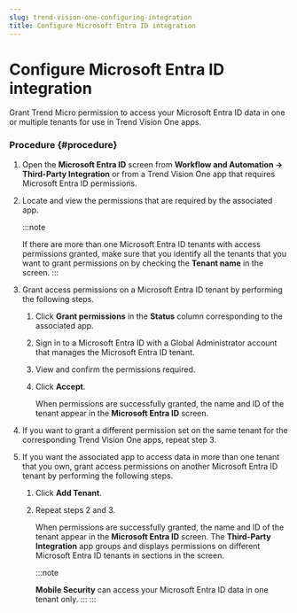 ```yaml
---
slug: trend-vision-one-configuring-integration
title: Configure Microsoft Entra ID integration
---
```

# Configure Microsoft Entra ID integration

Grant Trend Micro permission to access your Microsoft Entra ID data in one or multiple tenants for use in Trend Vision One apps.

### Procedure {#procedure}

1.  Open the **Microsoft Entra ID** screen from **Workflow and Automation → Third-Party Integration** or from a Trend Vision One app that requires Microsoft Entra ID permissions.

2.  Locate and view the permissions that are required by the associated app.

    :::note

    If there are more than one Microsoft Entra ID tenants with access permissions granted, make sure that you identify all the tenants that you want to grant permissions on by checking the **Tenant name** in the screen.
    :::

3.  Grant access permissions on a Microsoft Entra ID tenant by performing the following steps.

    1.  Click **Grant permissions** in the **Status** column corresponding to the associated app.

    2.  Sign in to a Microsoft Entra ID with a Global Administrator account that manages the Microsoft Entra ID tenant.

    3.  View and confirm the permissions required.

    4.  Click **Accept**.

        When permissions are successfully granted, the name and ID of the tenant appear in the **Microsoft Entra ID** screen.

4.  If you want to grant a different permission set on the same tenant for the corresponding Trend Vision One apps, repeat step 3.

5.  If you want the associated app to access data in more than one tenant that you own, grant access permissions on another Microsoft Entra ID tenant by performing the following steps.

    1.  Click **Add Tenant**.

    2.  Repeat steps 2 and 3.

        When permissions are successfully granted, the name and ID of the tenant appear in the **Microsoft Entra ID** screen. The **Third-Party Integration** app groups and displays permissions on different Microsoft Entra ID tenants in sections in the screen.

        :::note

        **Mobile Security** can access your Microsoft Entra ID data in one tenant only.
        :::
:::
